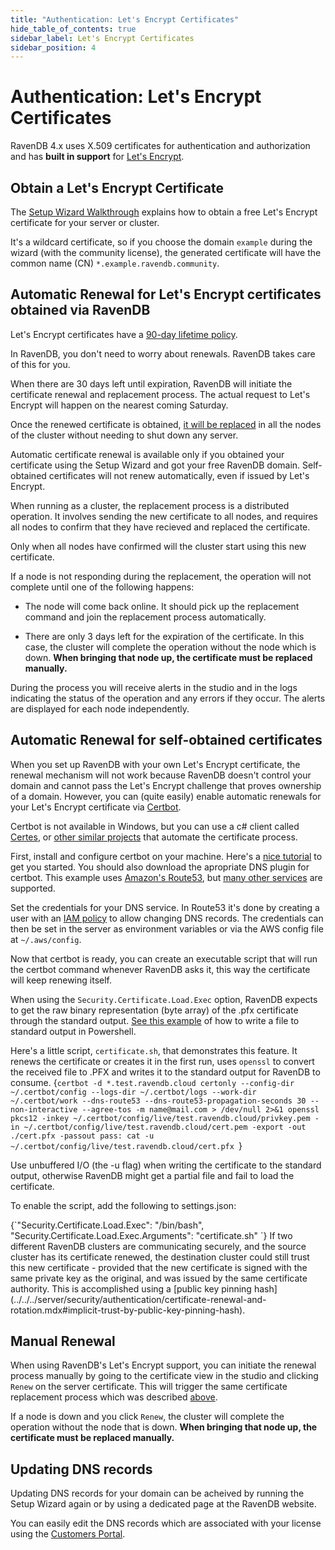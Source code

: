 ```yaml
---
title: "Authentication: Let's Encrypt Certificates"
hide_table_of_contents: true
sidebar_label: Let's Encrypt Certificates
sidebar_position: 4
---
```



# Authentication: Let's Encrypt Certificates

RavenDB 4.x uses X.509 certificates for authentication and authorization and has **built in support** for [Let's Encrypt](https://letsencrypt.org/).

## Obtain a Let's Encrypt Certificate

The [Setup Wizard Walkthrough](../../../start/installation/setup-wizard.mdx) explains how to obtain a free Let's Encrypt certificate for your server or cluster.

It's a wildcard certificate, so if you choose the domain `example` during the wizard (with the community license), the generated certificate will have the common name (CN) `*.example.ravendb.community`.

## Automatic Renewal for Let's Encrypt certificates obtained via RavenDB

Let's Encrypt certificates have a [90-day lifetime policy](https://letsencrypt.org/2015/11/09/why-90-days.html).

In RavenDB, you don't need to worry about renewals. RavenDB takes care of this for you.

When there are 30 days left until expiration, RavenDB will initiate the certificate renewal and replacement process. The actual request to Let's Encrypt will happen on the nearest coming Saturday.

Once the renewed certificate is obtained, [it will be replaced](../../../server/security/authentication/certificate-renewal-and-rotation.mdx) in all the nodes of the cluster without needing to shut down any server.

<Admonition type="warning" title="Warning" id="warning" href="#warning"> 
Automatic certificate renewal is available only if you obtained your certificate using the Setup Wizard and got your free RavenDB domain. Self-obtained certificates will not renew automatically, even if issued by Let's Encrypt.
</Admonition>

When running as a cluster, the replacement process is a distributed operation. It involves sending the new certificate to all nodes, and requires all nodes to confirm that they have recieved and replaced the certificate.

Only when all nodes have confirmed will the cluster start using this new certificate. 

If a node is not responding during the replacement, the operation will not complete until one of the following happens:

* The node will come back online. It should pick up the replacement command and join the replacement process automatically.

* There are only 3 days left for the expiration of the certificate. In this case, the cluster will complete the operation without the node which is down. **When bringing that node up, the certificate must be replaced manually.**

During the process you will receive alerts in the studio and in the logs indicating the status of the operation and any errors if they occur. The alerts are displayed for each node independently.

## Automatic Renewal for self-obtained certificates

When you set up RavenDB with your own Let's Encrypt certificate, the renewal mechanism will not work because RavenDB doesn't control your domain and cannot pass the Let's Encrypt challenge that proves ownership of a domain.
However, you can (quite easily) enable automatic renewals for your Let's Encrypt certificate via [Certbot](https://certbot.eff.org/).

Certbot is not available in Windows, but you can use a c# client called [Certes](https://github.com/fszlin/certes/), or [other similar projects](https://letsencrypt.org/docs/client-options/) that automate the certificate process.  

First, install and configure certbot on your machine. Here's a [nice tutorial](https://medium.com/prog-code/lets-encrypt-wildcard-certificate-configuration-with-aws-route-53-9c15adb936a7) to get you started.
You should also download the apropriate DNS plugin for certbot. This example uses [Amazon's Route53](https://certbot-dns-route53.readthedocs.io/en/stable/), but [many other services](https://certbot.eff.org/docs/using.html#dns-plugins) are supported.

Set the credentials for your DNS service. In Route53 it's done by creating a user with an [IAM policy](https://certbot-dns-route53.readthedocs.io/en/stable/#sample-aws-policy-json) to allow changing DNS records. The credentials can then be set in the server as environment variables or via the AWS config file at `~/.aws/config`.

Now that certbot is ready, you can create an executable script that will run the certbot command whenever RavenDB asks it, this way the certificate will keep renewing itself. 

When using the `Security.Certificate.Load.Exec` option, RavenDB expects to get the raw binary representation (byte array) of the .pfx certificate through 
the standard output. [See this example](../../../server/security/authentication/certificate-configuration.mdx) of how to write a file to standard output in 
Powershell.  

Here's a little script, `certificate.sh`, that demonstrates this feature. It renews the certificate or creates it in the first run, uses `openssl` to convert the received file to .PFX and writes it to the standard output for RavenDB to consume. 
<TabItem value="bash" label="bash">
<CodeBlock language="bash">
{`certbot -d *.test.ravendb.cloud certonly --config-dir ~/.certbot/config --logs-dir ~/.certbot/logs --work-dir ~/.certbot/work --dns-route53 --dns-route53-propagation-seconds 30 --non-interactive --agree-tos -m name@mail.com > /dev/null 2>&1
openssl pkcs12 -inkey ~/.certbot/config/live/test.ravendb.cloud/privkey.pem -in ~/.certbot/config/live/test.ravendb.cloud/cert.pem -export -out ./cert.pfx -passout pass:
cat -u ~/.certbot/config/live/test.ravendb.cloud/cert.pfx
`}
</CodeBlock>
</TabItem>

<Admonition type="warning" title="Important" id="important" href="#important">
Use unbuffered I/O (the -u flag) when writing the certificate to the standard output, otherwise RavenDB might get a partial file and fail to load the certificate.
</Admonition>

To enable the script, add the following to settings.json:

<TabItem value="json" label="json">
<CodeBlock language="json">
{`"Security.Certificate.Load.Exec": "/bin/bash",
"Security.Certificate.Load.Exec.Arguments": "certificate.sh"
`}
</CodeBlock>
</TabItem>

<Admonition type="info" title="Implicit Trust" id="implicit-trust" href="#implicit-trust">
If two different RavenDB clusters are communicating securely, and the source cluster has its certificate renewed, the destination cluster could 
still trust this new certificate - provided that the new certificate is signed with the same private key as the original, and was issued by the 
same certificate authority. This is accomplished using a [public key pinning hash](../../../server/security/authentication/certificate-renewal-and-rotation.mdx#implicit-trust-by-public-key-pinning-hash).  
</Admonition>

## Manual Renewal

When using RavenDB's Let's Encrypt support, you can initiate the renewal process manually by going to the certificate view in the studio and clicking 
`Renew` on the server certificate. This will trigger the same certificate replacement process which was described [above](../../../server/security/authentication/lets-encrypt-certificates.mdx##automatic-renewal-for-lets-encrypt-certificates-obtained-via-ravendb).

If a node is down and you click `Renew`, the cluster will complete the operation without the node that is down. **When bringing that node up, the 
certificate must be replaced manually.**


## Updating DNS records

Updating DNS records for your domain can be acheived by running the Setup Wizard again or by using a dedicated page at the RavenDB website.

You can easily edit the DNS records which are associated with your license using the [Customers Portal](https://customers.ravendb.net).

